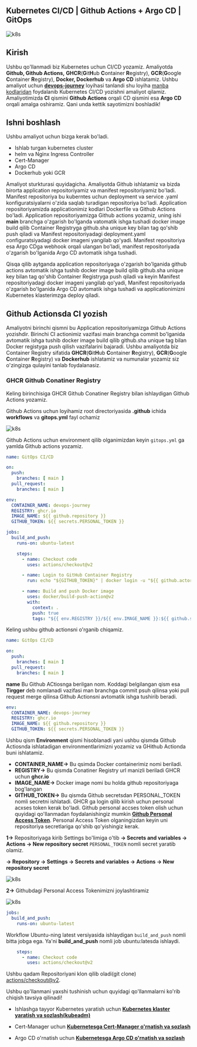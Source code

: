 
## Kubernetes CI/CD | Github Actions + Argo CD | GitOps

![k8s](/images/tutorials/ci-cd/k8s/banner.png)

## Kirish

Ushbu qo'llanmadi biz Kubernetes uchun CI/CD yozamiz. Amaliyotda **Github, Github Actions,** **GHCR**(**G**it**H**ub **C**ontainer **R**egistry), **GCR**(**G**oogle **C**ontainer **R**egistry), **Docker, Dockerhub** va **Argo CD** ishlatamiz. Ushbu amaliyot uchun [**devops-journey**](https://devops-journey.uz/) loyihasi tanlandi shu loyiha [manba kodlaridan](https://github.com/ismoilovdevml/devops-journey) foydalanib Kubernetes CI/CD yozishni amaliyot qilamiz. Amaliyotimizda **CI** qismini **Github Actions** orqali CD qismini esa **Argo CD** orqali amalga oshiramiz. Qani unda kettik sayotimizni boshladik!

## Ishni boshlash

Ushbu amaliyot uchun bizga kerak bo'ladi.

* Ishlab turgan kubernetes cluster
* helm va Nginx Ingress Controller
* Cert-Manager
* Argo CD
* Dockerhub yoki GCR

Amaliyot sturkturasi quyidagicha. Amaliyotda Github ishlatamiz va bizda birorta application repositoriyamiz va manifest repositoriyamiz bo'ladi. Manifest repositoriya bu kuberntes uchun deployment va service .yaml konfiguratsiyalarni o'zida saqlab turadigan repositoriya bo'ladi. Application repositoriyamizda applicationimiz kodlari Dockerfile va Github Actions bo'ladi. Application repositoriyamizga Github actions yozamiz, uning ishi **main** branchga o'zgarish bo'lganda vatomatik ishga tushadi docker image build qilib Container Registryga github.sha unique key bilan tag qo'shib push qiladi va Manifest repositoriyadagi deployment.yaml configuratsiyadagi docker imageni yangilab qo'yadi. Manifest repositoriya esa Argo CDga webhook orqali ulangan bo'ladi, manifest repositoriyada o'zgarish bo'lganida Argo CD avtomatik ishga tushadi. 


Qisqa qilib aytganda application repositoriyaga o'zgarish bo'lganida github actions avtomatik ishga tushib docker image build qilib github.sha unique key bilan tag qo'shib Container Registryga push qiladi va keyin Manifest repositoriyadagi docker imageni yangilab qo'yadi, Manifest repositoriyada o'zgarish bo'lganida Argo CD avtomatik ishga tushadi va applicationimizni Kubernetes klasterimzga deploy qiladi.

## Github Actionsda CI yozish

Amaliyotni birinchi qismni bu Application repositoriyamizga Github Actions yozishdir. Birinchi CI actionimiz vazifasi main branchga commit bo'lganida avtomatik ishga tushib docker image build qilib github.sha unique tag bilan Docker registyga push qilish vazifalarini bajaradi. Ushbu amaliyotda biz Container Registry sifatida **GHCR**(**G**it**H**ub **C**ontainer **R**egistry), **GCR**(**G**oogle **C**ontainer **R**egistry) va **Dockerhub** ishlatamiz va numunalar yozamiz siz o'zingizga qulayini tanlab foydalanasiz.


### GHCR Github Conatiner Registry
Keling birinchisiga GHCR Github Conatiner Registry bilan ishlaydigan Github Actions yozamiz.

Github Actions uchun loyihamiz root directoriyasida **.github** ichida **workflows** va **gitops.yml** fayl ochamiz

![k8s](/images/tutorials/ci-cd/k8s/gitops.png)

Github Actions uchun environment qilib olganimizdan keyin `gitops.yml` ga yamlda Github actions yozamiz.


```yaml filename=".github/workflows/gitops.yml" 
name: GitOps CI/CD

on:
  push:
    branches: [ main ]
  pull_request:
    branches: [ main ]

env:
  CONTAINER_NAME: devops-journey
  REGISTRY: ghcr.io
  IMAGE_NAME: ${{ github.repository }}
  GITHUB_TOKEN: ${{ secrets.PERSONAL_TOKEN }}

jobs:
  build_and_push:
    runs-on: ubuntu-latest

    steps:
      - name: Checkout code
        uses: actions/checkout@v2

      - name: Login to GitHub Container Registry
        run: echo "${GITHUB_TOKEN}" | docker login -u "${{ github.actor }}" --password-stdin "${{ env.REGISTRY }}"

      - name: Build and push Docker image
        uses: docker/build-push-action@v2
        with:
          context: .
          push: true
          tags: "${{ env.REGISTRY }}/${{ env.IMAGE_NAME }}:${{ github.sha }}"
```

Keling ushbu github actionsni o'rganib chiqamiz.

```yaml {3-7}
name: GitOps CI/CD

on:
  push:
    branches: [ main ]
  pull_request:
    branches: [ main ]
```

**name** Bu Github ACtiosnga berilgan nom. Koddagi belgilangan qism esa **Tirgger** deb nomlanadi vazifasi man branchga commit psuh qilinsa yoki pull request merge qilinsa Github Actionsni avtomatik ishga tushirib beradi.


```yaml
env:
  CONTAINER_NAME: devops-journey
  REGISTRY: ghcr.io
  IMAGE_NAME: ${{ github.repository }}
  GITHUB_TOKEN: ${{ secrets.PERSONAL_TOKEN }}
```
Ushbu qism **Environment** qismi hisoblanadi yani ushbu qismda Github Actiosnda ishlatadigan environmentlarimizni yozamiz va GHithub Actionda buni ishlatamiz.

* **CONTAINER_NAME->** Bu qsimda Docker containerimiz nomi beriladi.
* **REGISTRY->** Bu qismda Conatiner Registry url manizli beriladi GHCR uchun **ghcr.io**
* **IMAGE_NAME->** Docker image nomi bu holda github repositoriyaga bog'langan
* **GITHUB_TOKEN->** Bu qismda Github secretsdan PERSONAL_TOKEN nomli secretni ishlatadi. GHCR ga login qilib kirish uchun personal acxses token kerak bo'ladi.
Github personal accses token olish uchun quyidagi qo'llanmadan foydalanishingiz mumkin [**Github Personal Access Token**](https://devops-journey.uz/guides/ci-cd/jenkins-docker-ci-cd#github-uchun). Personal Access Token olganingizdan keyin uni repositoriya secretlariga qo'shib qo'yishingiz kerak.

**1->** Repositoriyaga kirib Settings bo'limiga o'tib **-> Secrets and variables -> Actions -> New repository secret** `PERSONAL_TOKEN` nomli secret yaratib olamiz.

**-> Repository -> Settings -> Secrets and variables -> Actions -> New repository secret**

![k8s](/images/tutorials/ci-cd/k8s/gitops1.png)

**2->** Githubdagi Personal Access Tokenimizni joylashtiramiz

![k8s](/images/tutorials/ci-cd/k8s/gitops2.png)

```yaml
jobs:
  build_and_push:
    runs-on: ubuntu-latest
```

Workflow Ubuntu-ning latest versiyasida ishlaydigan `build_and_push` nomli bitta jobga ega. Ya'ni **build_and_push** nomli job ubuntu:latesda ishlaydi.

```yaml
    steps:
      - name: Checkout code
        uses: actions/checkout@v2
```

Ushbu qadam Repositoriyani klon qilib oladi(git clone) [actions/checkout@v2](https://github.com/actions/checkout).

<Callout type="info" emoji="">
Ushbu qo'llanmani yaxshi tushinish uchun quyidagi qo'llanmalarni ko'rib chiqish tavsiya qilinadi!

* Ishlashga tayyor Kubernetes yaratish uchun [**Kubernetes klaster yaratish va sozlash(kubeadm)**](https://devops-journey.uz/guides/k8s/k8s-cluster-setup)

* Cert-Manager uchun [**Kubernetesga Cert-Manager o'rnatish va sozlash**](https://devops-journey.uz/guides/k8s/k8s-cert-manager)

* Argo CD o'rnatish uchun [**Kubernetesga Argo CD o'rnatish va sozlash**](https://devops-journey.uz/guides/k8s/argo-cd-install)
</Callout>